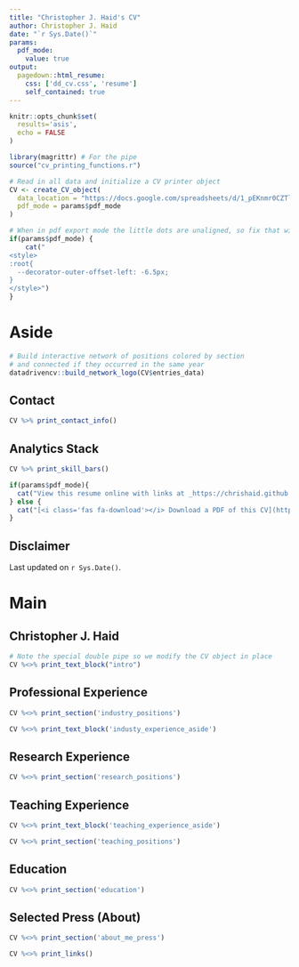 ```yaml
---
title: "Christopher J. Haid's CV"
author: Christopher J. Haid
date: "`r Sys.Date()`"
params:
  pdf_mode:
    value: true
output:
  pagedown::html_resume:
    css: ['dd_cv.css', 'resume']
    self_contained: true
---
```


```r
knitr::opts_chunk$set(
  results='asis', 
  echo = FALSE
)

library(magrittr) # For the pipe
source("cv_printing_functions.r")

# Read in all data and initialize a CV printer object
CV <- create_CV_object(
  data_location = "https://docs.google.com/spreadsheets/d/1_pEKnmr0CZTlrGPMGmgxHUTbG4xAbfaKRYT8_1azb9I/edit?usp=sharing",  
  pdf_mode = params$pdf_mode
)

```


```r
# When in pdf export mode the little dots are unaligned, so fix that with some conditional CSS.
if(params$pdf_mode) {
    cat("
<style>
:root{
  --decorator-outer-offset-left: -6.5px;
}
</style>")
}
```


Aside
================================================================================

```r
# Build interactive network of positions colored by section
# and connected if they occurred in the same year
datadrivencv::build_network_logo(CV$entries_data)
```



Contact {#contact}
--------------------------------------------------------------------------------

```r
CV %>% print_contact_info()
```

Analytics Stack {#skills}
--------------------------------------------------------------------------------

```r
CV %>% print_skill_bars()
```

```r
if(params$pdf_mode){
  cat("View this resume online with links at _https://chrishaid.github.io/cv/_")
} else {
  cat("[<i class='fas fa-download'></i> Download a PDF of this CV](https://github.com/chrishaid/cv/raw/main/cv.pdf)")
}
```

Disclaimer {#disclaimer}
--------------------------------------------------------------------------------

Last updated on `r Sys.Date()`.



Main
================================================================================

Christopher J. Haid {#title}
--------------------------------------------------------------------------------

```r
# Note the special double pipe so we modify the CV object in place
CV %<>% print_text_block("intro") 
```


Professional Experience {data-icon=suitcase}
--------------------------------------------------------------------------------
```r
CV %<>% print_section('industry_positions')
```

::: aside
```r
CV %<>% print_text_block('industy_experience_aside')
```
:::

<!-- These breaks just force a new page so section doesnt get cut off 
<br>
<br>
<br>-->

Research Experience {data-icon=laptop}
--------------------------------------------------------------------------------

```r
CV %<>% print_section('research_positions')
```

Teaching Experience {data-icon=chalkboard-teacher}
--------------------------------------------------------------------------------

::: aside
```r
CV %<>% print_text_block('teaching_experience_aside')
```
:::

```r
CV %<>% print_section('teaching_positions')
```

Education {data-icon=graduation-cap data-concise=true}
--------------------------------------------------------------------------------

```r
CV %<>% print_section('education')
```


Selected Press (About)  {data-icon=newspaper}
--------------------------------------------------------------------------------

```r
CV %<>% print_section('about_me_press')
```


```r
CV %<>% print_links()
```

